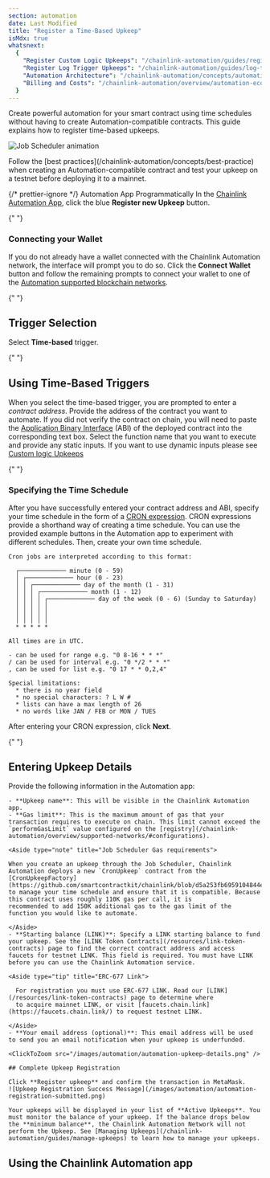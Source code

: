 ```yaml
---
section: automation
date: Last Modified
title: "Register a Time-Based Upkeep"
isMdx: true
whatsnext:
  {
    "Register Custom Logic Upkeeps": "/chainlink-automation/guides/register-upkeep",
    "Register Log Trigger Upkeeps": "/chainlink-automation/guides/log-trigger",
    "Automation Architecture": "/chainlink-automation/concepts/automation-architecture",
    "Billing and Costs": "/chainlink-automation/overview/automation-economics",
  }
---
```



Create powerful automation for your smart contract using time schedules without having to create Automation-compatible contracts. This guide explains how to register time-based upkeeps.

![Job Scheduler animation](/images/automation/auto-job-scheduler.gif)

<Aside type="tip" title="Testing and best practices">
  Follow the [best practices](/chainlink-automation/concepts/best-practice) when creating an Automation-compatible
  contract and test your upkeep on a testnet before deploying it to a mainnet.
</Aside>

{/* prettier-ignore */}
<Tabs client:visible>
  <Fragment slot="tab.timebasedUI">Automation App</Fragment>
  <Fragment slot="tab.timebasedProgram">Programmatically</Fragment>
  <Fragment slot="panel.timebasedUI">
    In the [Chainlink Automation App](https://automation.chain.link/), click the blue **Register new Upkeep** button.

{" "}

<ClickToZoom src="/images/automation/auto-ui-home.png" />

### Connecting your Wallet

If you do not already have a wallet connected with the Chainlink Automation network, the interface will prompt you to do so. Click the **Connect Wallet** button and follow the remaining prompts to connect your wallet to one of the [Automation supported blockchain networks](/chainlink-automation/overview/supported-networks).

{" "}

<ClickToZoom src="/images/automation/auto-ui-wallet.png" />

## Trigger Selection

Select **Time-based** trigger.

{" "}

<ClickToZoom src="/images/automation/ui_select_trigger.png" />

## Using Time-Based Triggers

When you select the time-based trigger, you are prompted to enter a _contract address_. Provide the address of the contract you want to automate. If you did not verify the contract on chain, you will need to paste the [Application Binary Interface](https://docs.soliditylang.org/en/develop/abi-spec.html) (ABI) of the deployed contract into the corresponding text box. Select the function name that you want to execute and provide any static inputs. If you want to use dynamic inputs please see [Custom logic Upkeeps](/chainlink-automation/guides/register-upkeep)

{" "}

<ClickToZoom src="/images/automation/automation-time-based-trigger.png" />

### Specifying the Time Schedule

After you have successfully entered your contract address and ABI, specify your time schedule in the form of a [CRON expression](https://en.wikipedia.org/wiki/Cron). CRON expressions provide a shorthand way of creating a time schedule. You can use the provided example buttons in the Automation app to experiment with different schedules. Then, create your own time schedule.

```
Cron jobs are interpreted according to this format:

  ┌───────────── minute (0 - 59)
  │ ┌───────────── hour (0 - 23)
  │ │ ┌───────────── day of the month (1 - 31)
  │ │ │ ┌───────────── month (1 - 12)
  │ │ │ │ ┌───────────── day of the week (0 - 6) (Sunday to Saturday)
  │ │ │ │ │
  │ │ │ │ │
  │ │ │ │ │
  * * * * *

All times are in UTC.

- can be used for range e.g. "0 8-16 * * *"
/ can be used for interval e.g. "0 */2 * * *"
, can be used for list e.g. "0 17 * * 0,2,4"

Special limitations:
  * there is no year field
  * no special characters: ? L W #
  * lists can have a max length of 26
  * no words like JAN / FEB or MON / TUES
```

After entering your CRON expression, click **Next**.

{" "}

<ClickToZoom src="/images/automation/automation-cron-expression.png" />

## Entering Upkeep Details

Provide the following information in the Automation app:

    - **Upkeep name**: This will be visible in the Chainlink Automation app.
    - **Gas limit**: This is the maximum amount of gas that your transaction requires to execute on chain. This limit cannot exceed the `performGasLimit` value configured on the [registry](/chainlink-automation/overview/supported-networks/#configurations).

    <Aside type="note" title="Job Scheduler Gas requirements">

    When you create an upkeep through the Job Scheduler, Chainlink Automation deploys a new `CronUpkeep` contract from the
    [CronUpkeepFactory](https://github.com/smartcontractkit/chainlink/blob/d5a253fb6959104844eda8479c08909a76a6fea7/contracts/src/v0.8/automation/upkeeps/CronUpkeepFactory.sol)
    to manage your time schedule and ensure that it is compatible. Because this contract uses roughly 110K gas per call, it is
    recommended to add 150K additional gas to the gas limit of the function you would like to automate.

    </Aside>
    - **Starting balance (LINK)**: Specify a LINK starting balance to fund your upkeep. See the [LINK Token Contracts](/resources/link-token-contracts) page to find the correct contract address and access faucets for testnet LINK. This field is required. You must have LINK before you can use the Chainlink Automation service.

    <Aside type="tip" title="ERC-677 Link">

      For registration you must use ERC-677 LINK. Read our [LINK](/resources/link-token-contracts) page to determine where
      to acquire mainnet LINK, or visit [faucets.chain.link](https://faucets.chain.link/) to request testnet LINK.

    </Aside>
    - **Your email address (optional)**: This email address will be used to send you an email notification when your upkeep is underfunded.

    <ClickToZoom src="/images/automation/automation-upkeep-details.png" />

    ## Complete Upkeep Registration

    Click **Register upkeep** and confirm the transaction in MetaMask.
    ![Upkeep Registration Success Message](/images/automation/automation-registration-submitted.png)

    Your upkeeps will be displayed in your list of **Active Upkeeps**. You must monitor the balance of your upkeep. If the balance drops below the **minimum balance**, the Chainlink Automation Network will not perform the Upkeep. See [Managing Upkeeps](/chainlink-automation/guides/manage-upkeeps) to learn how to manage your upkeeps.

  </Fragment>
  <Fragment slot="panel.timebasedProgram">
  </Fragment>
</Tabs>

## Using the Chainlink Automation app
